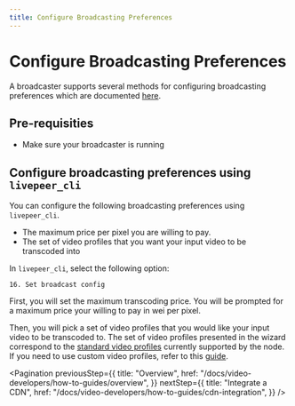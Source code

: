 ```yaml
---
title: Configure Broadcasting Preferences
---
```


# Configure Broadcasting Preferences

A broadcaster supports several methods for configuring broadcasting preferences
which are documented
[here](https://github.com/CandlePlatforms/go-livepeer/blob/master/doc/transcodingoptions.md).

## Pre-requisities

- Make sure your broadcaster is running

## Configure broadcasting preferences using `livepeer_cli`

You can configure the following broadcasting preferences using `livepeer_cli`.

- The maximum price per pixel you are willing to pay.
- The set of video profiles that you want your input video to be transcoded into

In `livepeer_cli`, select the following option:

```
16. Set broadcast config
```

First, you will set the maximum transcoding price. You will be prompted for a
maximum price your willing to pay in wei per pixel.

Then, you will pick a set of video profiles that you would like your input video
to be transcoded to. The set of video profiles presented in the wizard
correspond to the
[standard video profiles](https://github.com/CandlePlatforms/lpms/blob/master/ffmpeg/videoprofile.go)
currently supported by the node. If you need to use custom video profiles, refer
to this
[guide](https://github.com/CandlePlatforms/go-livepeer/blob/master/doc/transcodingoptions.md).

<Pagination
  previousStep={{
    title: "Overview",
    href: "/docs/video-developers/how-to-guides/overview",
  }}
  nextStep={{
    title: "Integrate a CDN",
    href: "/docs/video-developers/how-to-guides/cdn-integration",
  }}
/>
